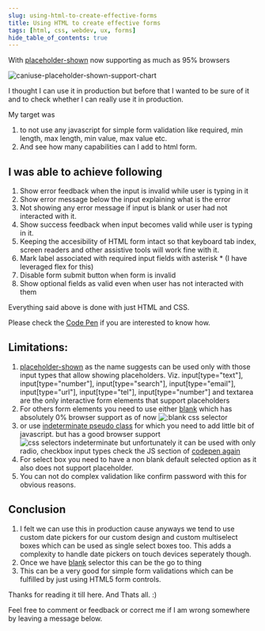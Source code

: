 ```yaml
---
slug: using-html-to-create-effective-forms
title: Using HTML to create effective forms
tags: [html, css, webdev, ux, forms]
hide_table_of_contents: true
---
```


With [placeholder-shown](https://developer.mozilla.org/en-US/docs/Web/CSS/:placeholder-shown) now supporting as much as 95% browsers

![caniuse-placeholder-shown-support-chart](https://caniuse.bitsofco.de/static/v1/css-placeholder-shown-1600858837621.png)

I thought I can use it in production but before that I wanted to be sure of it and to check whether I can really use it in production.

<!--truncate-->

My target was

1. to not use any javascript for simple form validation like required, min length, max length, min value, max value etc.
1. And see how many capabilities can I add to html form.

## I was able to achieve following

1. Show error feedback when the input is invalid while user is typing in it
1. Show error message below the input explaining what is the error
1. Not showing any error message if input is blank or user had not interacted with it.
1. Show success feedback when input becomes valid while user is typing in it.
1. Keeping the accesibility of HTML form intact so that keyboard tab index, screen readers and other assistive tools will work fine with it.
1. Mark label associated with required input fields with asterisk \* (I have leveraged flex for this)
1. Disable form submit button when form is invalid
1. Show optional fields as valid even when user has not interacted with them

Everything said above is done with just HTML and CSS.

Please check the [Code Pen](https://codepen.io/nikhil-001mehta/full/BaKvPqG) if you are interested to know how.

## Limitations:

1. [placeholder-shown](https://developer.mozilla.org/en-US/docs/Web/CSS/:placeholder-shown) as the name suggests can be used only with those input types that allow showing placeholders.
   Viz. input[type="text"], input[type="number"], input[type="search"], input[type="email"], input[type="url"], input[type="tel"], input[type="number"] and textarea are the only interactive form elements that support placeholders
1. For others form elements you need to use either [blank](https://developer.mozilla.org/en-US/docs/Web/CSS/:blank) which has absolutely 0% browser support as of now
   ![:blank css selector](https://caniuse.bitsofco.de/static/v1/mdn-css__selectors__blank-1600865327412.png)
1. or use [indeterminate pseudo class](https://developer.mozilla.org/en-US/docs/Web/CSS/:indeterminate) for which you need to add little bit of javascript. but has a good browser support ![css selectors indeterminate](https://caniuse.bitsofco.de/static/v1/mdn-css__selectors__indeterminate-1600867581935.png) but unfortunately it can be used with only radio, checkbox input types
   check the JS section of [codepen again](https://codepen.io/nikhil-001mehta/pen/BaKvPqG?editors=1100)
1. For select box you need to have a non blank default selected option as it also does not support placeholder.
1. You can not do complex validation like confirm password with this for obvious reasons.

## Conclusion

1. I felt we can use this in production cause anyways we tend to use custom date pickers for our custom design and custom multiselect boxes which can be used as single select boxes too. This adds a complexity to handle date pickers on touch devices seperately though.
2. Once we have [blank](https://developer.mozilla.org/en-US/docs/Web/CSS/:blank) selector this can be the go to thing
3. This can be a very good for simple form validations which can be fulfilled by just using HTML5 form controls.

Thanks for reading it till here. And Thats all. :)

Feel free to comment or feedback or correct me if I am wrong somewhere by leaving a message below.
